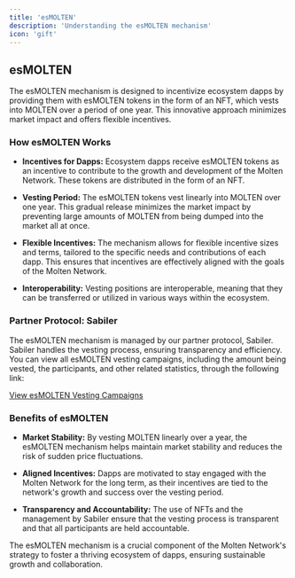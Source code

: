 ```yaml
---
title: 'esMOLTEN'
description: 'Understanding the esMOLTEN mechanism'
icon: 'gift'
---
```


## esMOLTEN

The esMOLTEN mechanism is designed to incentivize ecosystem dapps by providing them with esMOLTEN tokens in the form of an NFT, which vests into MOLTEN over a period of one year. This innovative approach minimizes market impact and offers flexible incentives.

### How esMOLTEN Works

- **Incentives for Dapps:** Ecosystem dapps receive esMOLTEN tokens as an incentive to contribute to the growth and development of the Molten Network. These tokens are distributed in the form of an NFT.
  
- **Vesting Period:** The esMOLTEN tokens vest linearly into MOLTEN over one year. This gradual release minimizes the market impact by preventing large amounts of MOLTEN from being dumped into the market all at once.
  
- **Flexible Incentives:** The mechanism allows for flexible incentive sizes and terms, tailored to the specific needs and contributions of each dapp. This ensures that incentives are effectively aligned with the goals of the Molten Network.

- **Interoperability:** Vesting positions are interoperable, meaning that they can be transferred or utilized in various ways within the ecosystem.

### Partner Protocol: Sabiler

The esMOLTEN mechanism is managed by our partner protocol, Sabiler. Sabiler handles the vesting process, ensuring transparency and efficiency. You can view all esMOLTEN vesting campaigns, including the amount being vested, the participants, and other related statistics, through the following link:

[View esMOLTEN Vesting Campaigns](https://app.sablier.com/airstreams/?t=search&c=42161&m=0x2e5d207a4c0f7e7c52f6622dcc6eb44bc0fe1a13&a=0x66e535e8d2ebf13f49f3d49e5c50395a97c137b1&o=true)

### Benefits of esMOLTEN

- **Market Stability:** By vesting MOLTEN linearly over a year, the esMOLTEN mechanism helps maintain market stability and reduces the risk of sudden price fluctuations.
  
- **Aligned Incentives:** Dapps are motivated to stay engaged with the Molten Network for the long term, as their incentives are tied to the network's growth and success over the vesting period.
  
- **Transparency and Accountability:** The use of NFTs and the management by Sabiler ensure that the vesting process is transparent and that all participants are held accountable.

The esMOLTEN mechanism is a crucial component of the Molten Network's strategy to foster a thriving ecosystem of dapps, ensuring sustainable growth and collaboration.

